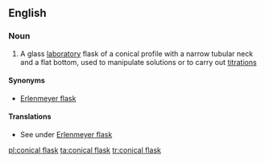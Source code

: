==English==
{{wikipedia}}

===Noun===
{{en-noun|sg=[[conical]] [[flask]]}}

#{{context|chemistry}} A glass [[laboratory]] flask of a conical profile with a narrow tubular neck and a flat bottom, used to manipulate solutions or to carry out [[titration]]s

====Synonyms====
*[[Erlenmeyer flask]]

====Translations====
*See under [[Erlenmeyer flask]]

[[pl:conical flask]]
[[ta:conical flask]]
[[tr:conical flask]]